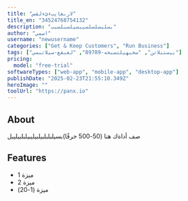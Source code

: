 ```yaml
---
title: "ﻻرىغايبءئءلقس"
title_en: "34524768754132"
description: "بسلبسلسلسيبسيلسبلسبب"
author: "اسمي"
username: "newusername"
categories: ["Get & Keep Customers", "Run Business"]
tags: ["بيستنلاتن", "سخبهيلتسبخه-89789", "لعىقع-سيلاتبسي"]
pricing:
  model: "free-trial"
softwareTypes: ["web-app", "mobile-app", "desktop-app"]
publishDate: "2025-02-23T21:55:10.349Z"
heroImage: ""
toolUrl: "https://panx.io"
---
```

## About
صف أداةك هنا (50-500 حرفًا)بسيلبلبلبيلبيليبيلبلبيليبل

## Features
- ميزة 1
- ميزة 2
- ميزة (1-20)